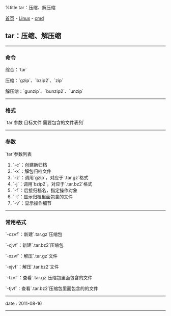 %title tar：压缩、解压缩

[[../../../index|首页]] - [[../index|Linux]] - [[index|cmd]]
==tar：压缩、解压缩==
----
===命令===
综合：`tar`

压缩：`gzip`、`bzip2`、`zip`

解压缩：`gunzip`、`bunzip2`、`unzip`
----
===格式===
`tar 参数 目标文件 需要包含的文件表列`
----
===参数===
`tar`参数列表

# `-c`：创建新归档
# `-x`：解包归档文件
# `-z`：调用`gzip`，对应于`.tar.gz`格式
# `-j`：调用`bzip2`，对应于`.tar.bz2`格式
# `-f`：后接归档名，指定操作对象
# `-t`：显示归档里面包含的文件
# `-v`：显示操作细节
----
===常用格式===
`-czvf`：新建`.tar.gz`压缩包

`-cjvf`：新建`.tar.bz2`压缩包

`-xzvf`：解压`.tar.gz`文件

`-xjvf`：解压`.tar.bz2`文件

`-tzvf`：查看`.tar.gz`压缩包里面包含的文件

`-tjvf`：查看`.tar.bz2`压缩包里面包含的的文件
----
<red>date</red> : 2011-08-16
----

